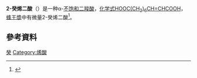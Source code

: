 {{Chembox
| ImageFile =2-Decenedioic_acid.svg
| ImageSize = 200px
| PIN = (2''E'')-Dec-2-enedioic acid
| OtherNames = 
|Section1={{Chembox Identifiers
| CASNo = 37443-67-7
| CASNo_Comment = (''E'')
| PubChem = 6442613
| ChemSpiderID = 21237627
| SMILES = OC(=O)CCCCCCC=CC(O)=O
| InChI = 1/C10H16O4/c11-9(12)7-5-3-1-2-4-6-8-10(13)14/h5,7H,1-4,6,8H2,(H,11,12)(H,13,14)
| InChIKey = XUNMWLWTZWWEIE-UHFFFAOYAA
| StdInChI = 1S/C10H16O4/c11-9(12)7-5-3-1-2-4-6-8-10(13)14/h5,7H,1-4,6,8H2,(H,11,12)(H,13,14)
| StdInChIKey = XUNMWLWTZWWEIE-UHFFFAOYSA-N
  }}
|Section2={{Chembox Properties
| C=10 | H=16 | O=4
| Appearance = 
| Density = 
| MeltingPt = 
| BoilingPt = 
| Solubility =
  }}
|Section3={{Chembox Hazards
| MainHazards = 
| FlashPt = 
| AutoignitionPt =
  }}
}}

'''2-癸烯二酸'''（{{lang-en|2-Decendioic acid}}）是一种α-[[不饱和|不饱和]][[二羧酸|二羧酸]]，[[化学式|化学式]][[C10H16O4|HOOC(CH<sub>2</sub>)<sub>6</sub>CH=CHCOOH]]，[[蜂王漿|蜂王漿]]中有微量2-癸烯二酸<ref>{{cite journal |last1=Tserng |first1=KY |last2=Jin |first2=SJ |last3=Kerr |first3=DS |last4=Hoppel |first4=CL |title=Abnormal urinary excretion of unsaturated dicarboxylic acids in patients with medium-chain acyl-CoA dehydrogenase deficiency. |url=https://archive.org/details/sim_journal-of-lipid-research_1990-05_31_5/page/763 |journal=Journal of lipid research |date=1990-05 |volume=31 |issue=5 |pages=763-71 |pmid=2380628}}</ref>。

== 參考資料 ==
{{Reflist}}

{{DEFAULTSORT:Decendioic acid, 2-}}

[[Category:二羧酸|癸]]
[[Category:烯酸|Category:烯酸]]


{{organic-compound-stub}}
{{bee-stub}}